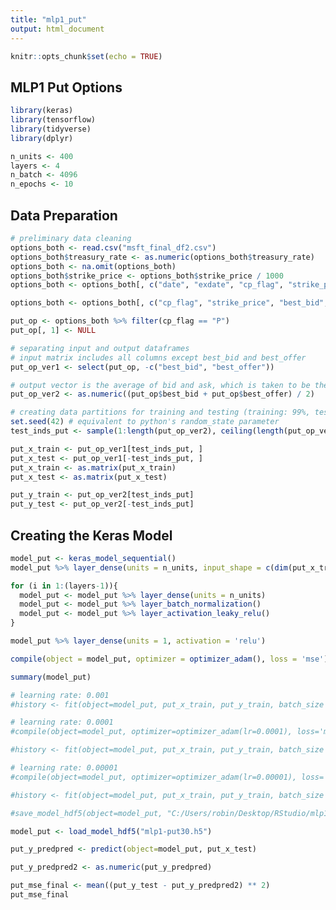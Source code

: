 ---
title: "mlp1_put"
output: html_document
---

```{r setup, include=FALSE}
knitr::opts_chunk$set(echo = TRUE)
```

## MLP1 Put Options

```{r, echo=TRUE, message=FALSE, warning=FALSE}
library(keras)
library(tensorflow)
library(tidyverse)
library(dplyr)
```

```{r, echo=TRUE, message=FALSE, warning=FALSE}
n_units <- 400
layers <- 4
n_batch <- 4096
n_epochs <- 10
```

## Data Preparation

```{r, echo=TRUE, message=FALSE, warning=FALSE}
# preliminary data cleaning
options_both <- read.csv("msft_final_df2.csv")
options_both$treasury_rate <- as.numeric(options_both$treasury_rate)
options_both <- na.omit(options_both)
options_both$strike_price <- options_both$strike_price / 1000
options_both <- options_both[, c("date", "exdate", "cp_flag", "strike_price", "best_bid", "best_offer", "volume", "open_interest", "impl_volatility", "date_ndiff", "treasury_rate", "closing_price", "sigma_20")]

options_both <- options_both[, c("cp_flag", "strike_price", "best_bid", "best_offer", "date_ndiff", "treasury_rate", "closing_price", "sigma_20")]

put_op <- options_both %>% filter(cp_flag == "P")
put_op[, 1] <- NULL

# separating input and output dataframes
# input matrix includes all columns except best_bid and best_offer
put_op_ver1 <- select(put_op, -c("best_bid", "best_offer"))

# output vector is the average of bid and ask, which is taken to be the equilibrium price of an option
put_op_ver2 <- as.numeric((put_op$best_bid + put_op$best_offer) / 2)

# creating data partitions for training and testing (training: 99%, testing: 1%)
set.seed(42) # equivalent to python's random_state parameter
test_inds_put <- sample(1:length(put_op_ver2), ceiling(length(put_op_ver2) * 0.99))

put_x_train <- put_op_ver1[test_inds_put, ]
put_x_test <- put_op_ver1[-test_inds_put, ]
put_x_train <- as.matrix(put_x_train)
put_x_test <- as.matrix(put_x_test)

put_y_train <- put_op_ver2[test_inds_put]
put_y_test <- put_op_ver2[-test_inds_put]
```

## Creating the Keras Model

```{r, echo=TRUE, message=FALSE, warning=FALSE}
model_put <- keras_model_sequential()
model_put %>% layer_dense(units = n_units, input_shape = c(dim(put_x_train)[2])) %>% layer_activation_leaky_relu()

for (i in 1:(layers-1)){
  model_put <- model_put %>% layer_dense(units = n_units)
  model_put <- model_put %>% layer_batch_normalization()
  model_put <- model_put %>% layer_activation_leaky_relu()
}

model_put %>% layer_dense(units = 1, activation = 'relu')

compile(object = model_put, optimizer = optimizer_adam(), loss = 'mse')

summary(model_put)
```

```{r, echo=TRUE, message=FALSE, warning=FALSE}
# learning rate: 0.001
#history <- fit(object=model_put, put_x_train, put_y_train, batch_size = n_batch, epochs = n_epochs, validation_split = 0.01, callbacks = c(callback_tensorboard()), verbose=1)

# learning rate: 0.0001
#compile(object=model_put, optimizer=optimizer_adam(lr=0.0001), loss='mse')

#history <- fit(object=model_put, put_x_train, put_y_train, batch_size = n_batch, epochs = n_epochs, validation_split = 0.01, callbacks = c(callback_tensorboard()), verbose=1)

# learning rate: 0.00001
#compile(object=model_put, optimizer=optimizer_adam(lr=0.00001), loss='mse')

#history <- fit(object=model_put, put_x_train, put_y_train, batch_size = n_batch, epochs = n_epochs, validation_split = 0.01, callbacks = c(callback_tensorboard()), verbose=1)

#save_model_hdf5(object=model_put, "C:/Users/robin/Desktop/RStudio/mlp1-put30.h5")

model_put <- load_model_hdf5("mlp1-put30.h5")

put_y_predpred <- predict(object=model_put, put_x_test)

put_y_predpred2 <- as.numeric(put_y_predpred)

put_mse_final <- mean((put_y_test - put_y_predpred2) ** 2)
put_mse_final
```
